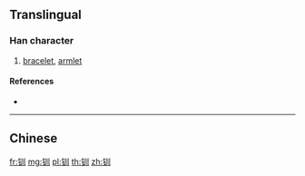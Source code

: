 {{character info/new}}
{{also|釧}}
==Translingual==

===Han character===
{{Han char|rn=167|rad=钅|as=03|sn=8|four=|canj=CLLL,OPLLL,XCLLL}}

# [[bracelet]], [[armlet]]

====References====
* {{Han ref|kx=1328.061|hdz=64172.040|uh=948F|ud=38031}}

----

==Chinese==
{{zh-see|釧}}

[[fr:钏]]
[[mg:钏]]
[[pl:钏]]
[[th:钏]]
[[zh:钏]]